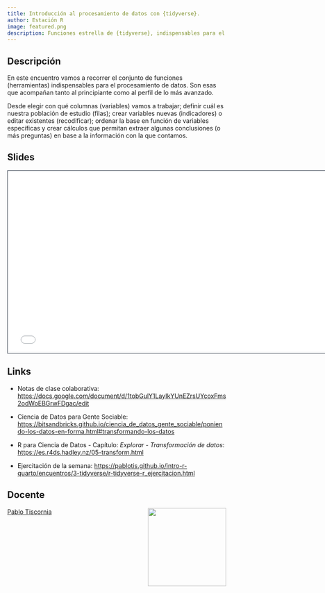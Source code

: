 ```yaml
---
title: Introducción al procesamiento de datos con {tidyverse}. 
author: Estación R
image: featured.png
description: Funciones estrella de {tidyverse}, indispensables para el tratamiento de datos.
---
```


## Descripción

En este encuentro vamos a recorrer el conjunto de funciones (herramientas) indispensables para el procesamiento de datos. Son esas que acompañan tanto al principiante como al perfil de lo más avanzado.

Desde elegir con qué columnas (variables) vamos a trabajar; definir cuál es nuestra población de estudio (filas); crear variables nuevas (indicadores) o editar existentes (recodificar); ordenar la base en función de variables específicas y crear cálculos que permitan extraer algunas conclusiones (o más preguntas) en base a la información con la que contamos.

## Slides

```{=html}
<iframe class="slide-deck" src="/encuentros/3-tidyverse/r-tidyverse-speaker.html" height="420" width="747" style="border: 1px solid #2e3846;"></iframe>
```
## Links

-   Notas de clase colaborativa: <https://docs.google.com/document/d/1tobGulY1LayIkYUnEZrsUYcoxFms2odWoEBGrwFDgac/edit>

-   Ciencia de Datos para Gente Sociable: <https://bitsandbricks.github.io/ciencia_de_datos_gente_sociable/poniendo-los-datos-en-forma.html#transformando-los-datos>

-   R para Ciencia de Datos - Capítulo: *Explorar - Transformación de datos*: <https://es.r4ds.hadley.nz/05-transform.html>

-   Ejercitación de la semana: <https://pablotis.github.io/intro-r-quarto/encuentros/3-tidyverse/r-tidyverse-r_ejercitacion.html>

## Docente

![](../../img/foto_perfil.jpeg){style="float: right; padding-left: 10px;" fig-alt="Foto de Pablo Tiscornia" width="180"}

[Pablo Tiscornia](https://pablotis.github.io/intro-r-quarto/profesor.html)

